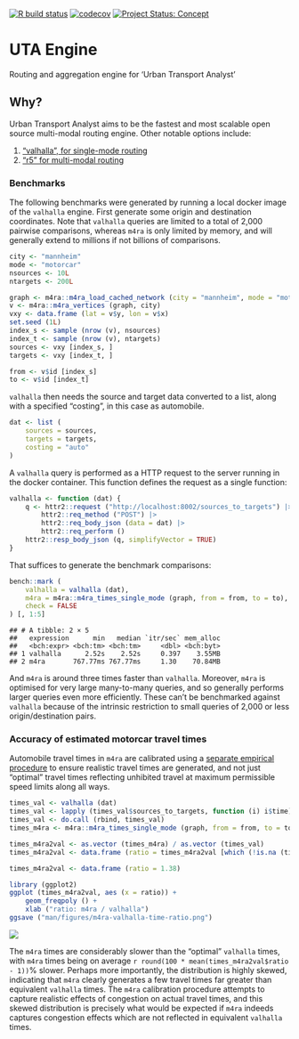[![R build status](https://github.com/UrbanAnalyst/uta-engine/workflows/R-CMD-check/badge.svg)](https://github.com/UrbanAnalyst/uta-engine/actions?query=workflow%3AR-CMD-check)
[![codecov](https://codecov.io/gh/UrbanAnalyst/uta-engine/branch/main/graph/badge.svg)](https://app.codecov.io/gh/UrbanAnalyst/uta-engine)
[![Project Status: Concept](https://www.repostatus.org/badges/latest/concept.svg)](https://www.repostatus.org/#concept)

# UTA Engine

Routing and aggregation engine for 'Urban Transport Analyst'

## Why?

Urban Transport Analyst aims to be the fastest and most scalable open source
multi-modal routing engine. Other notable options include:

1. ["valhalla", for single-mode routing](https://github.com/valhalla/valhalla)
2. ["r5" for multi-modal routing](https://github.com/conveyal/r5)

### Benchmarks

The following benchmarks were generated by running a local docker image of the
`valhalla` engine. First generate some origin and destination coordinates. Note
that `valhalla` queries are limited to a total of 2,000 pairwise comparisons,
whereas `m4ra` is only limited by memory, and will generally extend to millions
if not billions of comparisons.

```r
city <- "mannheim"
mode <- "motorcar"
nsources <- 10L
ntargets <- 200L

graph <- m4ra::m4ra_load_cached_network (city = "mannheim", mode = "motorcar", contracted = TRUE)
v <- m4ra::m4ra_vertices (graph, city)
vxy <- data.frame (lat = v$y, lon = v$x)
set.seed (1L)
index_s <- sample (nrow (v), nsources)
index_t <- sample (nrow (v), ntargets)
sources <- vxy [index_s, ]
targets <- vxy [index_t, ]

from <- v$id [index_s]
to <- v$id [index_t]
```

`valhalla` then needs the source and target data converted to a list, along
with a specified "costing", in this case as automobile.

```r
dat <- list (
    sources = sources,
    targets = targets,
    costing = "auto"
)
```

A `valhalla` query is performed as a HTTP request to the server running in the
docker container. This function defines the request as a single function:

```r
valhalla <- function (dat) {
    q <- httr2::request ("http://localhost:8002/sources_to_targets") |>
        httr2::req_method ("POST") |>
        httr2::req_body_json (data = dat) |>
        httr2::req_perform ()
    httr2::resp_body_json (q, simplifyVector = TRUE)
}
```

That suffices to generate the benchmark comparisons:

```r
bench::mark (
    valhalla = valhalla (dat),
    m4ra = m4ra::m4ra_times_single_mode (graph, from = from, to = to),
    check = FALSE
) [, 1:5]
```

    ## # A tibble: 2 × 5
    ##   expression      min   median `itr/sec` mem_alloc
    ##   <bch:expr> <bch:tm> <bch:tm>     <dbl> <bch:byt>
    ## 1 valhalla      2.52s    2.52s     0.397    3.55MB
    ## 2 m4ra       767.77ms 767.77ms     1.30    70.84MB


And `m4ra` is around three times faster than `valhalla`. Moreover, `m4ra` is
optimised for very large many-to-many queries, and so generally performs larger
queries even more efficiently. These can't be benchmarked against `valhalla`
because of the intrinsic restriction to small queries of 2,000 or less
origin/destination pairs.


### Accuracy of estimated motorcar travel times

Automobile travel times in `m4ra` are calibrated using a [separate empirical
procedure](https://github.com/UrbanAnalyst/ttcalib) to ensure realistic travel
times are generated, and not just "optimal" travel times reflecting unhibited
travel at maximum permissible speed limits along all ways.

```r
times_val <- valhalla (dat)
times_val <- lapply (times_val$sources_to_targets, function (i) i$time)
times_val <- do.call (rbind, times_val)
times_m4ra <- m4ra::m4ra_times_single_mode (graph, from = from, to = to)

times_m4ra2val <- as.vector (times_m4ra) / as.vector (times_val)
times_m4ra2val <- data.frame (ratio = times_m4ra2val [which (!is.na (times_m4ra2val))])
```

```r
times_m4ra2val <- data.frame (ratio = 1.38)
```

```r
library (ggplot2)
ggplot (times_m4ra2val, aes (x = ratio)) +
    geom_freqpoly () +
    xlab ("ratio: m4ra / valhalla")
ggsave ("man/figures/m4ra-valhalla-time-ratio.png")
```

![](man/figures/m4ra-valhalla-time-ratio.png)

The `m4ra` times are considerably slower than the "optimal" `valhalla` times,
with `m4ra` times being on average `r round(100 * mean(times_m4ra2val$ratio -
1))`% slower. Perhaps more importantly, the distribution is highly skewed,
indicating that `m4ra` clearly generates a few travel times far greater than
equivalent `valhalla` times. The `m4ra` calibration procedure attempts to
capture realistic effects of congestion on actual travel times, and this skewed
distribution is precisely what would be expected if `m4ra` indeeds captures
congestion effects which are not reflected in equivalent `valhalla` times.
